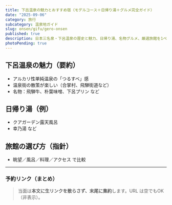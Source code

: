 ```yaml
---
title: 下呂温泉の魅力とおすすめ宿（モデルコース＋日帰り湯＋グルメ完全ガイド）
date: "2025-09-06"
category: 旅行
subcategory: 温泉地ガイド
slug: onsen/gifu/gero-onsen
published: true
description: 日本三名泉・下呂温泉の歴史と魅力、日帰り湯、名物グルメ、厳選旅館を1ページで。1泊2日モデルコース付き。
photoPending: true
---
```


## 下呂温泉の魅力（要約）
- アルカリ性単純温泉の「つるすべ」感
- 温泉街の散策が楽しい（合掌村、飛騨街道など）
- 名物：飛騨牛、朴葉味噌、下呂プリン など

<PhotoPending caption="下呂温泉街の夜景" />

## 日帰り湯（例）
- クアガーデン露天風呂
- 幸乃湯 など

<PhotoPending caption="クアガーデン露天風呂" />

## 旅館の選び方（指針）
- 眺望／風呂／料理／アクセス で比較

<PhotoPending caption="下呂温泉の旅館" />

---

### 予約リンク（まとめ）
> 当面は**本文に生リンクを散らさず、末尾に集約**します。URL は空でもOK（非表示）。  

<BookingLinksGroup>
  <BookingLinksItem name="下呂温泉の宿" rakuten="" jalan="" ikkyu="" yahoo="" />
</BookingLinksGroup>
